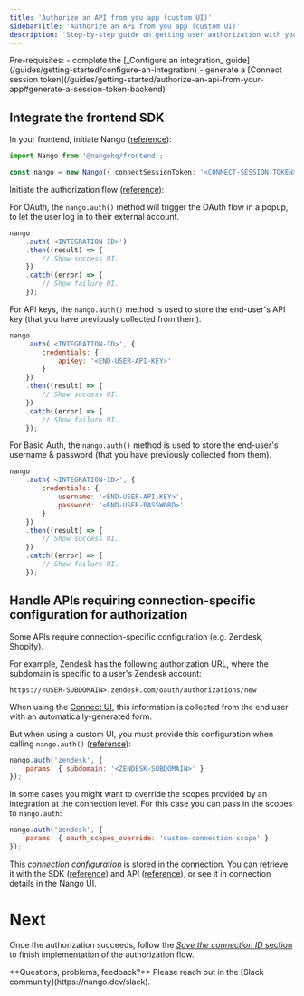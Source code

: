```yaml
---
title: 'Authorize an API from you app (custom UI)'
sidebarTitle: 'Authorize an API from you app (custom UI)'
description: 'Step-by-step guide on getting user authorization with your own UI.'
---
```


<Info>
Pre-requisites: 
- complete the [_Configure an integration_ guide](/guides/getting-started/configure-an-integration)
- generate a [Connect session token](/guides/getting-started/authorize-an-api-from-your-app#generate-a-session-token-backend)
</Info>

## Integrate the frontend SDK

In your frontend, initiate Nango ([reference](/reference/sdks/frontend#instantiate-the-frontend-sdk)):

```ts
import Nango from '@nangohq/frontend';

const nango = new Nango({ connectSessionToken: '<CONNECT-SESSION-TOKEN>' });
```

Initiate the authorization flow ([reference](/reference/sdks/frontend#collect-and-store-end-user-credentials)):

<Tabs>

<Tab title="OAuth">

For OAuth, the `nango.auth()` method will trigger the OAuth flow in a popup, to let the user log in to their external account.

```js
nango
    .auth('<INTEGRATION-ID>')
    .then((result) => {
        // Show success UI.
    })
    .catch((error) => {
        // Show failure UI.
    });
```

</Tab>

<Tab title="API Key">

For API keys, the `nango.auth()` method is used to store the end-user's API key (that you have previously collected from them).

```js
nango
    .auth('<INTEGRATION-ID>', {
        credentials: {
            apiKey: '<END-USER-API-KEY>'
        }
    })
    .then((result) => {
        // Show success UI.
    })
    .catch((error) => {
        // Show failure UI.
    });
```

</Tab>

<Tab title="Basic Auth">

For Basic Auth, the `nango.auth()` method is used to store the end-user's username & password (that you have previously collected from them).

```js
nango
    .auth('<INTEGRATION-ID>', {
        credentials: {
            username: '<END-USER-API-KEY>',
            password: '<END-USER-PASSWORD>'
        }
    })
    .then((result) => {
        // Show success UI.
    })
    .catch((error) => {
        // Show failure UI.
    });
```
</Tab>

</Tabs>

## Handle APIs requiring connection-specific configuration for authorization

Some APIs require connection-specific configuration (e.g. Zendesk, Shopify).

For example, Zendesk has the following authorization URL, where the subdomain is specific to a user's Zendesk account:

`https://<USER-SUBDOMAIN>.zendesk.com/oauth/authorizations/new`

When using the [Connect UI](/guides/getting-started/authorize-an-api-from-your-app#option-1-use-the-nango-connect-ui), this information is collected from the end user with an automatically-generated form.

But when using a custom UI, you must provide this configuration when calling `nango.auth()` ([reference](/reference/sdks/frontend#collect-and-store-end-user-credentials)):

```js
nango.auth('zendesk', {
    params: { subdomain: '<ZENDESK-SUBDOMAIN>' }
});
```

In some cases you might want to override the scopes provided by an integration at the connection level. For this case you can pass in the scopes to `nango.auth`:

```js
nango.auth('zendesk', {
    params: { oauth_scopes_override: 'custom-connection-scope' }
});
```

This _connection configuration_ is stored in the connection. You can retrieve it with the SDK ([reference](/reference/sdks/node#get-a-connection-with-credentials)) and API ([reference](/reference/api/connection/get)), or see it in connection details in the Nango UI.

# Next
Once the authorization succeeds, follow the [_Save the connection ID_ section](/guides/getting-started/authorize-an-api-from-your-app#save-the-connection-id-backend) to finish implementation of the authorization flow.

<Tip>
**Questions, problems, feedback?** Please reach out in the [Slack community](https://nango.dev/slack).
</Tip>

